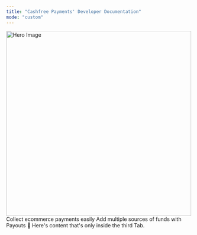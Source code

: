 ```yaml
---
title: "Cashfree Payments' Developer Documentation"
mode: "custom"
---
```


<Frame>
 <img src="/path/to/your/hero-image.jpg" alt="Hero Image" height='500px'/>
</Frame>

<CardGroup>
 <Card title="Payment Gateway" icon="credit-card" href="payment-gateway/introduction">
  Collect ecommerce payments easily
 </Card>
 <Card title="API Reference" icon="code" href="#api-reference">
  Add multiple sources of funds with Payouts
 </Card>
 <Card title="Third Tab" href="#third-tab">
  💪 Here's content that's only inside the third Tab.
 </Card>
</CardGroup>